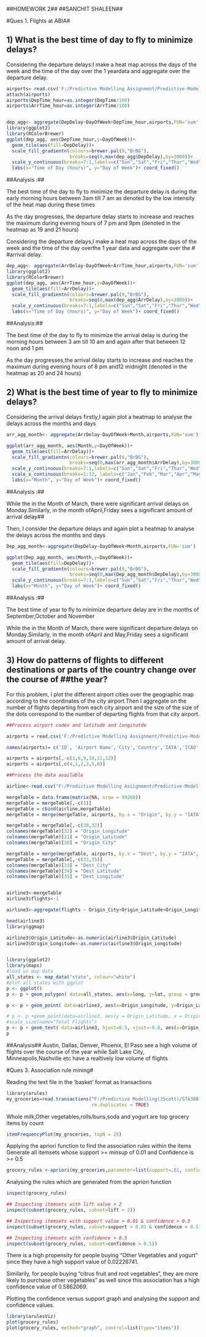 ##HOMEWORK 2##
##SANCHIT SHALEEN##

#Ques 1. Flights at ABIA#

## 1) What is the best time of day to fly to minimize delays?##

Considering the departure delays:I make a heat map across the days of the week and the time of the day over the 1 yeardata and aggregate over the departure delay.

```r

airports= read.csv('F:/Predictive Modelling Assignment/Predictive-Modelling-JScott-/ABIA.csv')
attach(airports)
airports$DepTime_hour=as.integer(DepTime/100)
airports$ArrTime_hour=as.integer(ArrTime/100)


dep_agg<- aggregate(DepDelay~DayOfWeek+DepTime_hour,airports,FUN='sum')
library(ggplot2)
library(RColorBrewer)
ggplot(dep_agg, aes(DepTime_hour,y=DayOfWeek))+
  geom_tile(aes(fill=DepDelay))+
  scale_fill_gradientn(colours=brewer.pal(9,"BrBG"),
                       breaks=seq(0,max(dep_agg$DepDelay),by=3000))+
  scale_y_continuous(breaks=7:1,labels=c("Sun","Sat","Fri","Thur","Wed","Tue","Mon"))+
  labs(x="Time of Day (hours)", y="Day of Week")+ coord_fixed()

```

##Analysis :##

The best time of the day to fly to minimize the departure delay is during the early morning hours between 3am till 7 am as denoted by the low intensity of the heat map during these times

As the day progresses, the departure delay starts to increase and reaches the maximum during evening hours of 7 pm and 9pm (denoted in the heatmap as 19 and 21 hours)


Considering the departure delays,I make a heat map across the days of the week and the time of the day overthe 1 year data and aggregate over the # #arrival delay.

```r
dep_agg<- aggregate(ArrDelay~DayOfWeek+ArrTime_hour,airports,FUN='sum')
library(ggplot2)
library(RColorBrewer)
ggplot(dep_agg, aes(ArrTime_hour,y=DayOfWeek))+
  geom_tile(aes(fill=ArrDelay))+
  scale_fill_gradientn(colours=brewer.pal(9,"BrBG"),
                       breaks=seq(0,max(dep_agg$ArrDelay),by=3000))+
  scale_y_continuous(breaks=7:1,labels=c("Sun","Sat","Fri","Thur","Wed","Tue","Mon"))+
  labs(x="Time of Day (hours)", y="Day of Week")+ coord_fixed()

```


##Analysis:##

The best time of the day to fly to minimize the arrival delay is during the morning hours between 3 am till 10 am and again after that between 12 noon and 1 pm


As the day progresses,the arrival delay starts to increase and reaches the maximum during evening hours of
8 pm and12 midnight (denoted in the heatmap as 20 and 24 hours)


## 2) What is the best time of year to fly to minimize delays?##

Considering the arrival delays firstly,I again plot a heatmap to analyse the delays across the months and days

```r
arr_agg_month<- aggregate(ArrDelay~DayOfWeek+Month,airports,FUN='sum')

ggplot(arr_agg_month, aes(Month,y=DayOfWeek))+
  geom_tile(aes(fill=ArrDelay))+
  scale_fill_gradientn(colours=brewer.pal(9,"BrBG"),
                       breaks=seq(0,max(arr_agg_month$ArrDelay),by=3000))+
  scale_y_continuous(breaks=7:1,labels=c("Sun","Sat","Fri","Thur","Wed","Tue","Mon"))+
  scale_x_continuous(breaks=1:12, labels=c("Jan","Feb","Mar","Apr","May","Jun","Jul","Aug","Sep","Oct","Nov","Dec"))+
  labs(x="Month", y="Day of Week")+ coord_fixed()
```

##Analysis :##

While the in the Month of March, there were significant arrival delays on Monday.Similarly, in the month ofApril,Friday sees a significant amount of arrival delay##

Then, I consider the departure delays and again plot a heatmap to analyse the delays across the months and days


```r
Dep_agg_month<-aggregate(DepDelay~DayOfWeek+Month,airports,FUN='sum')

ggplot(Dep_agg_month, aes(Month,y=DayOfWeek))+
  geom_tile(aes(fill=DepDelay))+
  scale_fill_gradientn(colours=brewer.pal(9,"BrBG"),
                       breaks=seq(0,max(Dep_agg_month$DepDelay),by=3000))+
  scale_y_continuous(breaks=7:1,labels=c("Sun","Sat","Fri","Thur","Wed","Tue","Mon"))+ scale_x_continuous(breaks=1:12, labels=c("Jan","Feb","Mar","Apr","May","Jun","Jul","Aug","Sep","Oct","Nov","Dec"))+
  labs(x="Month", y="Day of Week")+ coord_fixed()

```


##Analysis :##

The best time of year to fly to minimize departure delay are in the months of September,October and November

While the in the Month of March, there were significant departure delays on Monday.Similarly, in the month ofApril and May,Friday sees a significant amount of arrival delay.


## 3) How do patterns of flights to different destinations or parts of the country change over the course of ##the year?

For this problem, I plot the different airport cities over the geographic map according to the coordinates of the city airport.Then I aggregate on the number of flights departing from each city airport and the size of the size of the dots correspond to the number of departing flights from that city airport.

```r

##Process airport codes and latitude and longitutde

airports = read.csv('F:/Predictive Modelling Assignment/Predictive-Modelling-JScott-/airports.dat', header = FALSE)

names(airports)= c('ID', 'Airport Name','City','Country','IATA','ICAO','Latitude','Longitude','V9', 'v10', 'v11', 'v12')

airports = airports[,-c(1,6,9,10,11,12)]
airports = airports[,c(4,1,2,3,5,6)]

##Process the data available

airline<-read.csv("F:/Predictive Modelling Assignment/Predictive-Modelling-JScott-/ABIA.csv")

mergeTable = data.frame(matrix(NA, nrow = 99260))
mergeTable = mergeTable[,-c(1)]
mergeTable = cbind(airline,mergeTable)
mergeTable = merge(mergeTable, airports, by.x = "Origin", by.y = "IATA", all.x = TRUE)

mergeTable = mergeTable[,-c(30,32)]
colnames(mergeTable)[32] = "Origin_Longitude"
colnames(mergeTable)[31] = "Origin_Latitude"
colnames(mergeTable)[30] = "Origin_City"

mergeTable = merge(mergeTable, airports, by.x = "Dest", by.y = "IATA", all.x = TRUE)
mergeTable = mergeTable[,-c(33,35)]
colnames(mergeTable)[33] = "Dest_City"
colnames(mergeTable)[34] = "Dest_Latitude"
colnames(mergeTable)[35] = "Dest_Longitude" 


airline3<-mergeTable
airline3$flights<-1

airline3<-aggregate(flights ~ Origin_City+Origin_Latitude+Origin_Longitude, data = airline3, sum)

head(airline3)
library(ggmap)

airline3$Origin_Latitude<-as.numeric(airline3$Origin_Latitude)
airline3$Origin_Longitude<-as.numeric(airline3$Origin_Longitude)


library(ggplot2)
library(maps)
#load us map data
all_states <- map_data("state", colour="white")
#plot all states with ggplot
p <- ggplot()
p <- p + geom_polygon( data=all_states, aes(x=long, y=lat, group = group),colour="white", fill="grey10" )

p <- p + geom_point( data=airline3, aes(x=Origin_Longitude, y=Origin_Latitude, size = sqrt(flights)), color="coral1") 

# p <- p +geom_point(data=airline3, aes(y = Origin_Latitude, x = Origin_Longitude, size = sqrt(flights*1000), colour = "red"))
#scale_size(name="Total Flights")
p <- p + geom_text( data=airline3, hjust=0.5, vjust=-0.8, aes(x=Origin_Longitude, y=Origin_Latitude, label=Origin_City), colour="orange", size=4 )
p


```

##Analysis##
Austin, Dallas, Denver, Phoenix, El Paso see a high volume of flights over the course of the year while Salt Lake City, Minneapolis,Nashville etc have a realtively low volume of flights



#Ques 3. Association rule mining#


Reading the text file in the 'basket' format as transactions
```r
library(arules) 
my_groceries=read.transactions("F:/Predictive Modelling(JScott)/STA380-master/STA380-master/data/groceries.txt", format ="basket", sep = ",",
                               rm.duplicates = TRUE)

```

Whole milk,Other vegetables,rolls/buns,soda and yogurt are top grocery items by count
```r
itemFrequencyPlot(my_groceries, topN = 25)
```

Applying the apriori function to find the association rules within the items
Generate all itemsets whose support >= minsup of 0.01 and Confidence is >= 0.5

```r
grocery_rules <-apriori(my_groceries,parameter=list(support=.01, confidence=.5, maxlen=4))

```


Analysing the rules which are generated from the apriori function
```r
inspect(grocery_rules)

## Inspecting itemsets with lift value > 2
inspect(subset(grocery_rules, subset=lift > 2))

## Inspecting itemsets with support value > 0.01 & confidence > 0.5
inspect(subset(grocery_rules, subset=support > 0.01 & confidence > 0.5))

## Inspecting itemsets with confidence > 0.5
inspect(subset(grocery_rules, subset=confidence > 0.5))
```

There is a high propensity for people buying "Other Vegetables and yogurt" since they have a high
support value of 0.02226741.

Similarily, for people buying "citrus fruit and root vegetables", they  are more likely to purchase
other vegetables" as well since this association has a high confidence value of 0.5862069.

Plotting the confidence versus support graph and analysing the support and confidence values.

```r

library(arulesViz)
plot(grocery_rules)
plot(grocery_rules, method="graph", control=list(type="items"))
```




